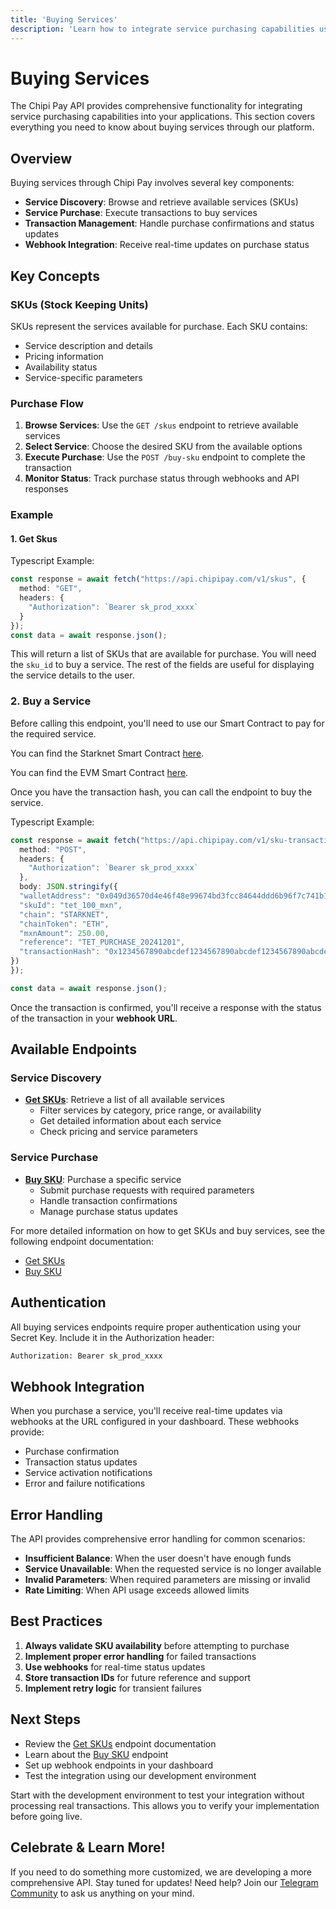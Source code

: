 ```yaml
---
title: 'Buying Services'
description: 'Learn how to integrate service purchasing capabilities using the Chipi Pay API'
---
```


# Buying Services

The Chipi Pay API provides comprehensive functionality for integrating service purchasing capabilities into your applications. This section covers everything you need to know about buying services through our platform.

## Overview

Buying services through Chipi Pay involves several key components:

- **Service Discovery**: Browse and retrieve available services (SKUs)
- **Service Purchase**: Execute transactions to buy services
- **Transaction Management**: Handle purchase confirmations and status updates
- **Webhook Integration**: Receive real-time updates on purchase status

## Key Concepts

### SKUs (Stock Keeping Units)
SKUs represent the services available for purchase. Each SKU contains:
- Service description and details
- Pricing information
- Availability status
- Service-specific parameters

### Purchase Flow
1. **Browse Services**: Use the `GET /skus` endpoint to retrieve available services
2. **Select Service**: Choose the desired SKU from the available options
3. **Execute Purchase**: Use the `POST /buy-sku` endpoint to complete the transaction
4. **Monitor Status**: Track purchase status through webhooks and API responses

### Example

#### 1. Get Skus

Typescript Example:
```ts
const response = await fetch("https://api.chipipay.com/v1/skus", {
  method: "GET",
  headers: {
    "Authorization": `Bearer sk_prod_xxxx`
  }
});
const data = await response.json();
```
This will return a list of SKUs that are available for purchase. 
You will need the <code>sku_id</code> to buy a service.
The rest of the fields are useful for displaying the service details to the user.


### 2. Buy a Service

Before calling this endpoint, you'll need to use our Smart Contract to pay for the required service. 

You can find the Starknet Smart Contract [here](https://github.com/chipipay/chipipay-contracts/blob/main/contracts/ChipiPay.sol).

You can find the EVM Smart Contract [here](https://github.com/chipipay/chipipay-contracts/blob/main/contracts/ChipiPay.sol).


Once you have the transaction hash, you can call the endpoint to buy the service.

Typescript Example:
```ts
const response = await fetch("https://api.chipipay.com/v1/sku-transactions", {
  method: "POST",
  headers: {
    "Authorization": `Bearer sk_prod_xxxx`
  },
  body: JSON.stringify({
  "walletAddress": "0x049d36570d4e46f48e99674bd3fcc84644ddd6b96f7c741b1562b82f9e004dc7",
  "skuId": "tet_100_mxn",
  "chain": "STARKNET",
  "chainToken": "ETH",
  "mxnAmount": 250.00,
  "reference": "TET_PURCHASE_20241201",
  "transactionHash": "0x1234567890abcdef1234567890abcdef1234567890abcdef1234567890abcdef"
})
});

const data = await response.json();
```

Once the transaction is confirmed, you'll receive a response with the status of the transaction in your <b>webhook URL</b>.


## Available Endpoints

### Service Discovery
- **[Get SKUs](/api-reference/endpoint/get-skus)**: Retrieve a list of all available services
  - Filter services by category, price range, or availability
  - Get detailed information about each service
  - Check pricing and service parameters

### Service Purchase
- **[Buy SKU](/api-reference/endpoint/buy-sku)**: Purchase a specific service
  - Submit purchase requests with required parameters
  - Handle transaction confirmations
  - Manage purchase status updates

For more detailed information on how to get SKUs and buy services, see the following endpoint documentation:
- [Get SKUs](/api/endpoint/get-skus)
- [Buy SKU](/api/endpoint/buy-sku)


## Authentication

All buying services endpoints require proper authentication using your Secret Key. Include it in the Authorization header:

```bash
Authorization: Bearer sk_prod_xxxx
```

## Webhook Integration

When you purchase a service, you'll receive real-time updates via webhooks at the URL configured in your dashboard. These webhooks provide:

- Purchase confirmation
- Transaction status updates
- Service activation notifications
- Error and failure notifications

## Error Handling

The API provides comprehensive error handling for common scenarios:

- **Insufficient Balance**: When the user doesn't have enough funds
- **Service Unavailable**: When the requested service is no longer available
- **Invalid Parameters**: When required parameters are missing or invalid
- **Rate Limiting**: When API usage exceeds allowed limits

## Best Practices

1. **Always validate SKU availability** before attempting to purchase
2. **Implement proper error handling** for failed transactions
3. **Use webhooks** for real-time status updates
4. **Store transaction IDs** for future reference and support
5. **Implement retry logic** for transient failures


## Next Steps

- Review the [Get SKUs](/api-reference/endpoint/get-skus) endpoint documentation
- Learn about the [Buy SKU](/api-reference/endpoint/buy-sku) endpoint
- Set up webhook endpoints in your dashboard
- Test the integration using our development environment

<Tip>
  Start with the development environment to test your integration without processing real transactions. This allows you to verify your implementation before going live.
</Tip>

## Celebrate & Learn More!
If you need to do something more customized, we are developing a more comprehensive API.
Stay tuned for updates!
Need help? Join our [Telegram Community](https://t.me/+e2qjHEOwImkyZDVh) to ask us anything on your mind.

